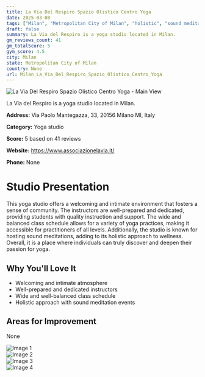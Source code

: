 ```yaml
---
title: La Via Del Respiro Spazio Olistico Centro Yoga
date: 2025-03-08
tags: ["Milan", "Metropolitan City of Milan", "holistic", "sound meditation", "traditional", "welcoming", "intimate", "Milan"]  
draft: false
summary: La Via del Respiro is a yoga studio located in Milan.
gm_reviews_count: 41
gm_totalScore: 5
gym_score: 4.5
city: Milan
state: Metropolitan City of Milan
country: None
url: Milan_La_Via_Del_Respiro_Spazio_Olistico_Centro_Yoga
---
```


<div className="aspect-[16/9] relative my-8">
  <img 
    src="https://lh5.googleusercontent.com/p/AF1QipN2W7a9LFNhAjxCnjyByuk-uwJkaYR30F7H8YjQ=w1920-h1080-k-no"
    alt="La Via Del Respiro Spazio Olistico Centro Yoga - Main View"
    className="object-cover absolute inset-0 w-full h-full rounded-lg"
  />
</div>

La Via del Respiro is a yoga studio located in Milan.

**Address:** Via Paolo Mantegazza, 33, 20156 Milano MI, Italy

**Category:** Yoga studio

**Score:** 5 based on 41 reviews

**Website:** https://www.associazionelavia.it/

**Phone:** None

# Studio Presentation

This yoga studio offers a welcoming and intimate environment that fosters a sense of community. 
The instructors are well-prepared and dedicated, providing students with quality instruction and support. 
The wide and balanced class schedule allows for a variety of yoga practices, making it accessible for practitioners of all levels. 
Additionally, the studio is known for hosting sound meditations, adding to its holistic approach to wellness. 
Overall, it is a place where individuals can truly discover and deepen their passion for yoga.

## Why You'll Love It

- Welcoming and intimate atmosphere
- Well-prepared and dedicated instructors
- Wide and well-balanced class schedule
- Holistic approach with sound meditation events

## Areas for Improvement

None

<div className="grid grid-cols-1 xl:grid-cols-2 gap-4 my-8">
<div className="aspect-[4/3] relative"><img src="https://lh5.googleusercontent.com/p/AF1QipMqUt0Xummi1XUNdt-2GRQ1Jph0ltDYQWdX5L8q=w1920-h1080-k-no" alt="Image 1" className="object-cover absolute inset-0 w-full h-full rounded-lg" /></div>
<div className="aspect-[4/3] relative"><img src="https://lh5.googleusercontent.com/p/AF1QipOtqkTB0G0mWyS9JVHmNKtWgXyspCsPdnb6RHFb=w1920-h1080-k-no" alt="Image 2" className="object-cover absolute inset-0 w-full h-full rounded-lg" /></div>
<div className="aspect-[4/3] relative"><img src="https://lh5.googleusercontent.com/p/AF1QipNg8dOmzbkD3WmA8FUHvjYaWSxxbrFyco7u8UuJ=w1920-h1080-k-no" alt="Image 3" className="object-cover absolute inset-0 w-full h-full rounded-lg" /></div>
<div className="aspect-[4/3] relative"><img src="https://lh5.googleusercontent.com/p/AF1QipOLpieCP2O3P37IeoOpfYsTQ4FZHiHBllVzdRqL=w1920-h1080-k-no" alt="Image 4" className="object-cover absolute inset-0 w-full h-full rounded-lg" /></div>
</div>